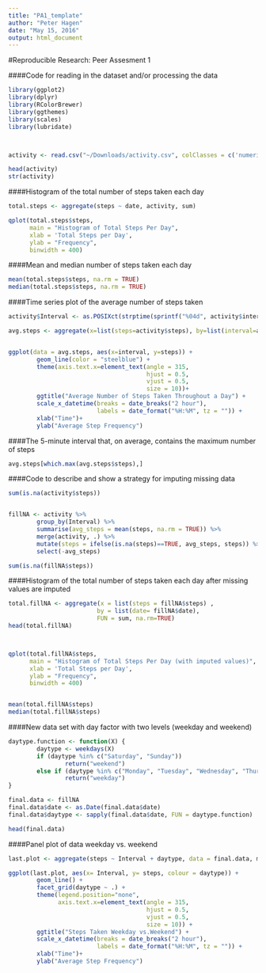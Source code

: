 ```yaml
---
title: "PA1_template"
author: "Peter Hagen"
date: "May 15, 2016"
output: html_document
---
```


#Reproducible Research: Peer Assesment 1

####Code for reading in the dataset and/or processing the data

```r

library(ggplot2)
library(dplyr)
library(RColorBrewer)
library(ggthemes)
library(scales)
library(lubridate)



activity <- read.csv("~/Downloads/activity.csv", colClasses = c('numeric', 'Date', 'numeric'))

head(activity)
str(activity)

```

####Histogram of the total number of steps taken each day


```r

total.steps <- aggregate(steps ~ date, activity, sum)

qplot(total.steps$steps,
      main = "Histogram of Total Steps Per Day",
      xlab = 'Total Steps per Day', 
      ylab = "Frequency", 
      binwidth = 400)


```

####Mean and median number of steps taken each day

```r


mean(total.steps$steps, na.rm = TRUE)
median(total.steps$steps, na.rm = TRUE)


```

####Time series plot of the average number of steps taken

```r

activity$Interval <- as.POSIXct(strptime(sprintf("%04d", activity$interval), "%H%M"))

avg.steps <- aggregate(x=list(steps=activity$steps), by=list(interval=activity$Interval), FUN = mean, na.rm=TRUE)


ggplot(data = avg.steps, aes(x=interval, y=steps)) + 
        geom_line(color = "steelblue") +
        theme(axis.text.x=element_text(angle = 315,
                                       hjust = 0.5,
                                       vjust = 0.5,
                                       size = 10))+
        ggtitle("Average Number of Steps Taken Throughout a Day") +
        scale_x_datetime(breaks = date_breaks("2 hour"),
                         labels = date_format("%H:%M", tz = "")) +
        xlab("Time")+
        ylab("Average Step Frequency")

```

####The 5-minute interval that, on average, contains the maximum number of steps

```r

avg.steps[which.max(avg.steps$steps),]

```

####Code to describe and show a strategy for imputing missing data

```r

sum(is.na(activity$steps))


fillNA <- activity %>%
        group_by(Interval) %>%
        summarise(avg_steps = mean(steps, na.rm = TRUE)) %>%
        merge(activity, .) %>%
        mutate(steps = ifelse(is.na(steps)==TRUE, avg_steps, steps)) %>%
        select(-avg_steps)

sum(is.na(fillNA$steps))

```

####Histogram of the total number of steps taken each day after missing values are imputed

```r
total.fillNA <- aggregate(x = list(steps = fillNA$steps) , 
                         by = list(date= fillNA$date),
                         FUN = sum, na.rm=TRUE)
head(total.fillNA)



qplot(total.fillNA$steps,
      main = "Histogram of Total Steps Per Day (with imputed values)",
      xlab = 'Total Steps per Day', 
      ylab = "Frequency", 
      binwidth = 400)


mean(total.fillNA$steps)
median(total.fillNA$steps)

```

####New data set with day factor with two levels (weekday and weekend)

```r
daytype.function <- function(X) {
        daytype <- weekdays(X)
        if (daytype %in% c("Saturday", "Sunday"))
                return("weekend")
        else if (daytype %in% c("Monday", "Tuesday", "Wednesday", "Thursday", "Friday"))
                return("weekday")
}

final.data <- fillNA
final.data$date <- as.Date(final.data$date)
final.data$daytype <- sapply(final.data$date, FUN = daytype.function)

head(final.data)

```

####Panel plot of data weekday vs. weekend

```r
last.plot <- aggregate(steps ~ Interval + daytype, data = final.data, mean)

ggplot(last.plot, aes(x= Interval, y= steps, colour = daytype)) +
        geom_line() +
        facet_grid(daytype ~ .) +
        theme(legend.position="none", 
              axis.text.x=element_text(angle = 315,
                                       hjust = 0.5,
                                       vjust = 0.5,
                                       size = 10)) + 
        ggtitle("Steps Taken Weekday vs.Weekend") +
        scale_x_datetime(breaks = date_breaks("2 hour"),
                         labels = date_format("%H:%M", tz = "")) +
        xlab("Time")+
        ylab("Average Step Frequency")


```
